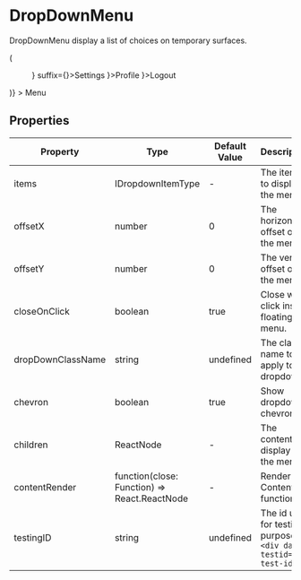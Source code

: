

<Meta title="Components/DropDownMenu" component={DropDownMenu}/>

# DropDownMenu

DropDownMenu display a list of choices on temporary surfaces.

<Canvas>
  <DropDownMenu
    contentRender={(close) => (
      <Menu>
          <Menu.Item prefix={<Icon name="BsFillGearFill" />} suffix={<Icon name="BsFillGearFill" />}>Settings</Menu.Item>
          <Menu.Item prefix={<Icon name="BsPeopleFill" />}>Profile</Menu.Item>
          <Menu.Item isHeading></Menu.Item>
          <Menu.Item prefix={<Icon name="BsPower" />}>Logout</Menu.Item>
      </Menu>
    )}
  >
    Menu
  </DropDownMenu>
</Canvas>

## Properties

|Property|Type|Default Value|Description|Required|
|---|---|---|---|---|
|items|IDropdownItemType|-|The items to display in the menu.|Yes|
|offsetX|number|0|The horizontal offset of the menu.|No|
|offsetY|number|0|The vertical offset of the menu.|No|
|closeOnClick|boolean|true|Close when click inside floating menu.|No|
|dropDownClassName|string|undefined|The class name to apply to the dropdown.|No|
|chevron|boolean|true|Show dropdown chevron.|No|
|children|ReactNode|-|The content to display in the menu.|No|
|contentRender|function(close: Function) => React.ReactNode|-|Render Contents of function|No|
|testingID| string | undefined | The id used for testing purposes.<br/>`<div data-testid="my-test-id"/>` |No|

